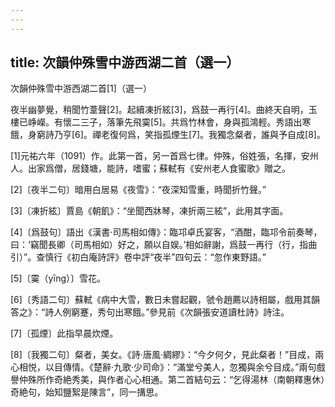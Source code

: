 ```yaml
---
---
---
```

title: 次韻仲殊雪中游西湖二首（選一）
---




次韻仲殊雪中游西湖二首[1]（選一）



夜半幽夢覺，稍聞竹葦聲[2]。起續凍折絃[3]，爲鼓一再行[4]。曲終天自明，玉樓已峥嶸。有懷二三子，落筆先飛霙[5]。共爲竹林會，身與孤鴻輕。秀語出寒餓，身窮詩乃亨[6]。禪老復何爲，笑指孤煙生[7]。我獨念粲者，誰與予自成[8]。

[1]元祐六年（1091）作。此第一首，另一首爲七律。仲殊，俗姓張，名揮，安州人。出家爲僧，居錢塘，能詩，嗜蜜；蘇軾有《安州老人食蜜歌》贈之。

[2]〔夜半二句〕暗用白居易《夜雪》：“夜深知雪重，時聞折竹聲。”

[3]〔凍折絃〕賈島《朝飢》：“坐聞西牀琴，凍折兩三絃”，此用其字面。

[4]〔爲鼓句〕語出《漢書·司馬相如傳》：臨邛卓氏宴客，“酒酣，臨邛令前奏琴，曰：‘竊聞長卿（司馬相如）好之，願以自娱。’相如辭謝，爲鼓一再行（行，指曲引）”。查慎行《初白庵詩評》卷中評“夜半”四句云：“忽作東野語。”

[5]〔霙（yīng）〕雪花。

[6]〔秀語二句〕蘇軾《病中大雪，數日未嘗起觀，虢令趙薦以詩相屬，戲用其韻答之》：“詩人例窮蹇，秀句出寒餓。”參見前《次韻張安道讀杜詩》詩注。

[7]〔孤煙〕此指早晨炊煙。

[8]〔我獨二句〕粲者，美女。《詩·唐風·綢繆》：“今夕何夕，見此粲者！”目成，兩心相悦，以目傳情。《楚辭·九歌·少司命》：“滿堂兮美人，忽獨與余兮目成。”兩句戲譽仲殊所作奇絶秀美，與作者心心相通。第二首結句云：“乞得湯林（南朝釋惠休）奇絶句，始知鹽絮是陳言”，同一搆思。